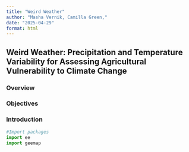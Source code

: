 ```yaml
---
title: "Weird Weather"
author: "Masha Vernik, Camilla Green,"
date: "2025-04-29"
format: html
---
```


## Weird Weather: Precipitation and Temperature Variability for Assessing Agricultural Vulnerability to Climate Change

### Overview

### Objectives

### Introduction

```python
#Import packages
import ee
import geemap
```
